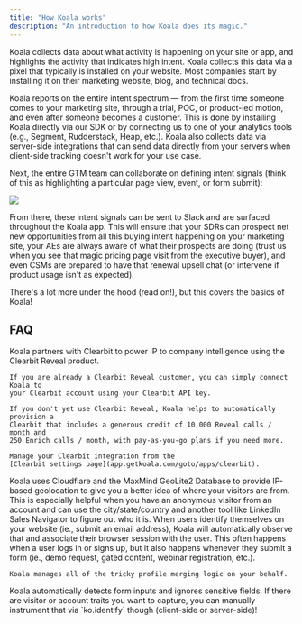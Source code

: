 ```yaml
---
title: "How Koala works"
description: "An introduction to how Koala does its magic."
---
```


Koala collects data about what activity is happening on your site or app, and highlights the activity that indicates high intent. Koala collects this data via a pixel that typically is installed on your website. Most companies start by installing it on their marketing website, blog, and technical docs. 

Koala reports on the entire intent spectrum — from the first time someone comes to your marketing site, through a trial, POC, or product-led motion, and even after someone becomes a customer. This is done by installing Koala directly via our SDK or by connecting us to one of your analytics tools (e.g., Segment, Rudderstack, Heap, etc.). Koala also collects data via server-side integrations that can send data directly from your servers when client-side tracking doesn't work for your use case. 

Next, the entire GTM team can collaborate on defining intent signals (think of this as highlighting a particular page view, event, or form submit): 

![](/images/get-started/how-koala-works/intent-signals.png)

From there, these intent signals can be sent to Slack and are surfaced throughout the Koala app. This will ensure that your SDRs can prospect net new opportunities from all this buying intent happening on your marketing site, your AEs are always aware of what their prospects are doing (trust us when you see that magic pricing page visit from the executive buyer), and even CSMs are prepared to have that renewal upsell chat (or intervene if product usage isn't as expected).

There's a lot more under the hood (read on!), but this covers the basics of Koala!

## FAQ

<AccordionGroup>

<Accordion title="How does Koala know which companies are on my site?">
	Koala partners with Clearbit to power IP to company intelligence using the
	Clearbit Reveal product.

	If you are already a Clearbit Reveal customer, you can simply connect Koala to
	your Clearbit account using your Clearbit API key.

	If you don't yet use Clearbit Reveal, Koala helps to automatically provision a
	Clearbit that includes a generous credit of 10,000 Reveal calls / month and 
	250 Enrich calls / month, with pay-as-you-go plans if you need more.

	Manage your Clearbit integration from the
	[Clearbit settings page](app.getkoala.com/goto/apps/clearbit).
</Accordion>

<Accordion title="How does Koala know the geolocation of prospects?">
	Koala uses Cloudflare and the MaxMind GeoLite2 Database to provide IP-based geolocation to 
	give you a better idea of where your visitors are from. This is especially helpful when you 
	have an anonymous visitor from an account and can use the city/state/country and another tool
	like LinkedIn Sales Navigator to figure out who it is.
</Accordion>

<Accordion title="How does Koala detect known users?">
	When users identify themselves on your website (ie., submit an email address), Koala
	will automatically observe that and associate their browser session with the user.
	This often happens when a user logs in or signs up, but it also happens whenever they
	submit a form (ie., demo request, gated content, webinar registration, etc.).

	Koala manages all of the tricky profile merging logic on your behalf.
</Accordion>

<Accordion title="Does Koala detect HubSpot forms automatically?">
	Koala automatically detects form inputs and ignores sensitive fields. If there are
	visitor or account traits you want to capture, you can manually instrument that via
	`ko.identify` though (client-side or server-side)!
</Accordion>

</AccordionGroup>
